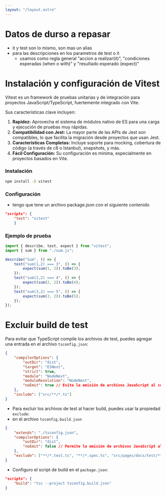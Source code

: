 ```yaml
---
layout: "/layout.astro"
---
```


# Datos de durso a repasar

- it y test son lo mismo, son mas un alias
- para las descripciones en los parametros de test o it
  - usamos como regla general "accion a realizar(it)", "condiciones esperadas (when o with)" y "resultado esperado (expect)"

# Instalación y configuración de Vitest

Vitest es un framework de pruebas unitarias y de integración para proyectos JavaScript/TypeScript, fuertemente integrado con Vite.

Sus características clave incluyen:

1.  **Rapidez:** Aprovecha el sistema de módulos nativo de ES para una carga y ejecución de pruebas muy rápidas.
2.  **Compatibilidad con Jest:** La mayor parte de las APIs de Jest son compatibles, lo que facilita la migración desde proyectos que usan Jest.
3.  **Características Completas:** Incluye soporte para mocking, cobertura de código (a través de c8 o Istanbul), snapshots, y más.
4.  **Fácil Configuración:** Su configuración es mínima, especialmente en proyectos basados en Vite.

### Instalación

```bash
npm install -D vitest
```

### Configuración

- tengo que tene un archivo package.json con el siguiente contenido

```json
"scripts": {
    "test": "vitest"
    }

```

### Ejemplo de prueba

```typescript
import { describe, test, expect } from "vitest";
import { sum } from "./sum.js";

describe("Sum", () => {
	test("sum(1,2) === 3", () => {
		expect(sum(1, 2)).toBe(3);
	});
	test("sum(2,2) === 4", () => {
		expect(sum(2, 2)).toBe(4);
	});
	test("sum(3,2) === 5", () => {
		expect(sum(3, 2)).toBe(5);
	});
});
```

# Excluir build de test

Para evitar que TypeScript compile los archivos de test, puedes agregar una entrada en el archivo `tsconfig.json`:

```json
{
	"compilerOptions": {
		"outDir": "dist",
		"target": "ESNext",
		"strict": true,
		"module": "NodeNext",
		"moduleResolution": "NodeNext",
		"noEmit": true // Evita la emisión de archivos JavaScript al compilar(tsc)
	},
	"include": ["src/**/*.ts"]
}
```

- Para excluir los archivos de test al hacer build, puedes usar la propiedad `exclude`:
- en el archivo `tsconfig.build.json`

```json
{
	"extends": "./tsconfig.json",
	"compilerOptions": {
		"outDir": "dist",
		"noEmit": false // Permite la emisión de archivos JavaScript al compilar
	},
	"exclude": ["**/*.test.ts", "**/*.spec.ts", "src/pages/docs/test/**"]
}
```

- Configuro el script de build en el `package.json`:

```json
"scripts": {
    "build": "tsc --project tsconfig.build.json"
}
```

